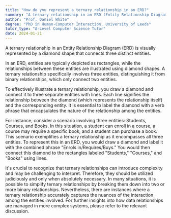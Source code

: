 ```yaml
---
title: "How do you represent a ternary relationship in an ERD?"
summary: "A ternary relationship in an ERD (Entity Relationship Diagram) is represented by a diamond shape connecting three entities."
author: "Prof. Daniel White"
degree: "PhD in Human-Computer Interaction, University of Leeds"
tutor_type: "A-Level Computer Science Tutor"
date: 2024-01-21
---
```


A ternary relationship in an Entity Relationship Diagram (ERD) is visually represented by a diamond shape that connects three distinct entities.

In an ERD, entities are typically depicted as rectangles, while the relationships between these entities are illustrated using diamond shapes. A ternary relationship specifically involves three entities, distinguishing it from binary relationships, which only connect two entities.

To effectively illustrate a ternary relationship, you draw a diamond and connect it to three separate entities with lines. Each line signifies the relationship between the diamond (which represents the relationship itself) and the corresponding entity. It is essential to label the diamond with a verb phrase that encapsulates the nature of the relationship among the entities.

For instance, consider a scenario involving three entities: Students, Courses, and Books. In this situation, a student can enroll in a course, a course may require a specific book, and a student can purchase a book. This scenario exemplifies a ternary relationship as it encompasses all three entities. To represent this in an ERD, you would draw a diamond and label it with the combined phrase "Enrols in/Requires/Buys." You would then connect this diamond to the rectangles labeled "Students," "Courses," and "Books" using lines.

It's crucial to recognize that ternary relationships can introduce complexity and may be challenging to interpret. Therefore, they should be utilized judiciously and only when absolutely necessary. In many situations, it is possible to simplify ternary relationships by breaking them down into two or more binary relationships. Nevertheless, there are instances where a ternary relationship accurately captures the nuances of the interaction among the entities involved. For further insights into how data relationships are managed in more complex systems, please refer to the relevant discussion.
    